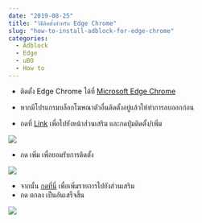 ```yaml
---
date: "2019-08-25"
title: "วิธีติดตั้งสำหรับ Edge Chrome"
slug: "how-to-install-adblock-for-edge-chrome"
categories:
  - Adblock
  - Edge
  - uBO
  - How to
---
```


* ติดตั้ง Edge Chrome ได้ที่ [Microsoft Edge Chrome](https://www.microsoft.com/edge)

* หากมีโปรแกรมบล็อกโฆษณาตัวอื่นติดตั้งอยู่แล้วให้ทำการลบออกก่อน

* กดที่ [Link](https://microsoftedge.microsoft.com/addons/detail/ublock-origin/odfafepnkmbhccpbejgmiehpchacaeak) เพื่อไปยังหน้าส่วนเสริม และกดปุ่มติดตั้ง/เพิ่ม

![](./edge-dev-ubo1.jpg)

* กด เพิ่ม เพื่อยอมรับการติดตั้ง

![](./edge-dev-ubo2.jpg)

* จากนั้น <a href="abp:subscribe?location=https://adblock-thai.github.io/thai-ads-filter/subscription.txt&title=Thai Adblock List">กดที่นี่</a> เพื่อเพิ่มรายการไปยังส่วนเสริม
* กด ตกลง เป็นอันเสร็จสิ้น

![](./edge-dev-ubo3.jpg)
